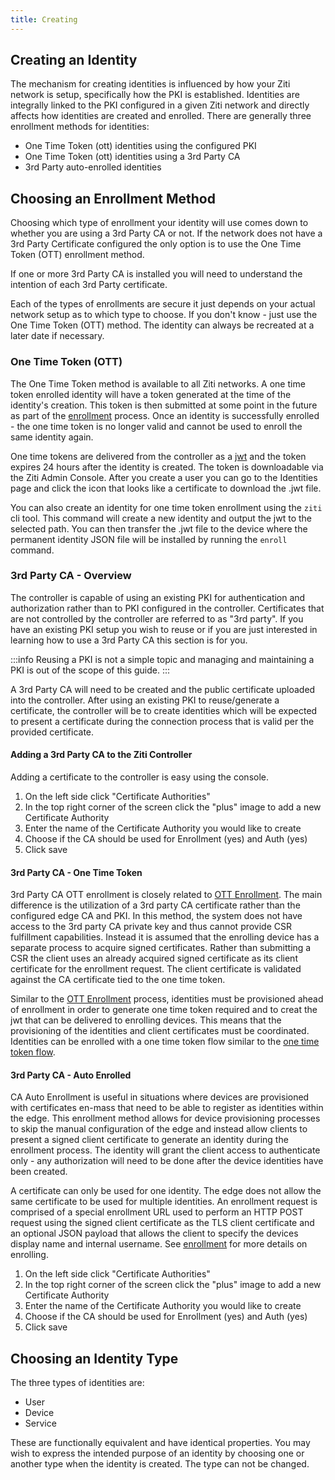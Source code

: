 ---
title: Creating
---

## Creating an Identity

The mechanism for creating identities is influenced by how your Ziti network is setup, specifically how the PKI is
established. Identities are integrally linked to the PKI configured in a given Ziti network and directly affects how
identities are created and enrolled. There are generally three enrollment methods for identities:

* One Time Token (ott) identities using the configured PKI
* One Time Token (ott) identities using a 3rd Party CA
* 3rd Party auto-enrolled identities

## Choosing an Enrollment Method

Choosing which type of enrollment your identity will use comes down to whether you are using a 3rd Party CA or not. If the
network does not have a 3rd Party Certificate configured the only option is to use the One Time Token (OTT) enrollment method.

If one or more 3rd Party CA is installed you will need to understand the intention of each 3rd Party certificate.

Each of the types of enrollments are secure it just depends on your actual network setup as to which type to choose. If
you don't know - just use the One Time Token (OTT) method. The identity can always be recreated at a later date if necessary.

### One Time Token (OTT)

The One Time Token method is available to all Ziti networks.  A one time token enrolled identity will
have a token generated at the time of the identity's creation.  This token is then submitted at some point in the future
as part of the [enrollment](./20-enrolling.md) process.  Once an identity is successfully enrolled - the one time token is
no longer valid and cannot be used to enroll the same identity again.

One time tokens are delivered from the controller as a [jwt](https://tools.ietf.org/html/rfc7519) and the token
expires 24 hours after the identity is created.  The token is downloadable via the Ziti Admin Console. After you create
a user you can go to the Identities page and click the icon that looks like a certificate to download the .jwt file.

You can also create an identity for one time token enrollment using the `ziti` cli tool.  This command will
create a new identity and output the jwt to the selected path. You can then transfer the .jwt file to the device where
the permanent identity JSON file will be installed by running the `enroll` command.

<CreateCliExampleMd/>

### 3rd Party CA - Overview

The controller is capable of using an existing PKI for authentication and authorization rather than to PKI
configured in the controller.  Certificates that are not controlled by the controller are referred to as "3rd
party". If you have an existing PKI setup you wish to reuse or if you are just interested in learning how
to use a 3rd Party CA this section is for you.

:::info
Reusing a PKI is not a simple topic and managing and maintaining a PKI is out of the scope of this guide.
:::

A 3rd Party CA will need to be created and the public certificate uploaded into the controller. After using an
existing PKI to reuse/generate a certificate, the controller will be to create identities which will be expected to
present a certificate during the connection process that is valid per the provided certificate.

#### Adding a 3rd Party CA to the Ziti Controller

Adding a certificate to the controller is easy using the console.

<Tabs>
<TabItem value="tabid-new-ca-ui" label="New CA via UI">

1. On the left side click "Certificate Authorities"
1. In the top right corner of the screen click the "plus" image to add a new Certificate Authority
1. Enter the name of the Certificate Authority you would like to create
1. Choose if the CA should be used for Enrollment (yes) and Auth (yes)
1. Click save

</TabItem>
<TabItem value="tabid-new-ca-cli" label="New CA via REST">

<CreateCaJsonMd/>

</TabItem>
</Tabs>

#### 3rd Party CA - One Time Token

3rd Party CA OTT enrollment is closely related to [OTT Enrollment](#one-time-token-ott). The main difference is the
utilization of a 3rd party CA certificate rather than the configured edge CA and PKI. In this method, the system
does not have access to the 3rd party CA private key and thus cannot provide CSR fulfillment capabilities. Instead it is
assumed that the enrolling device has a separate process to acquire signed certificates. Rather than submitting a CSR
the client uses an already acquired signed certificate as its client certificate for the enrollment request. The client
certificate is validated against the CA certificate tied to the one time token.

Similar to the [OTT Enrollment](#one-time-token-ott) process, identities must be provisioned ahead of enrollment in
order to generate one time token required and to creat the jwt that can be delivered to enrolling devices. This means
that the provisioning of the identities and client certificates must be coordinated. Identities can be enrolled with a one time token flow similar to the [one time token flow](#one-time-token-ott).

#### 3rd Party CA - Auto Enrolled

CA Auto Enrollment is useful in situations where devices are provisioned with certificates en-mass that need to be able
to register as identities within the edge. This enrollment method allows for device provisioning processes to skip the
manual configuration of the edge and instead allow clients to present a signed client certificate to generate an
identity during the enrollment process. The identity will grant the client access to authenticate only - any
authorization will need to be done after the device identities have been created.

A certificate can only be used for one identity. The edge does not allow the same certificate to be used for
multiple identities. An enrollment request is comprised of a special enrollment URL used to perform an HTTP POST request
using the signed client certificate as the TLS client certificate and an optional JSON payload that allows the client to
specify the devices display name and internal username. See [enrollment](./20-enrolling.md) for more details on enrolling.

<Tabs>
<TabItem label="New 3rd Party CA Identity via UI" value="tabid-new-identity-ui">

1. On the left side click "Certificate Authorities"
1. In the top right corner of the screen click the "plus" image to add a new Certificate Authority
1. Enter the name of the Certificate Authority you would like to create
1. Choose if the CA should be used for Enrollment (yes) and Auth (yes)
1. Click save

</TabItem>
<TabItem label="New 3rd Party Identity via CLI" value="tabid-new-identity-cli">

<CreateIdCliMd/>

</TabItem>
</Tabs>

## Choosing an Identity Type

The three types of identities are:

* User
* Device
* Service

These are functionally equivalent and have identical properties. You may wish to express the intended purpose of an
identity by choosing one or another type when the identity is created. The type can not be changed.
